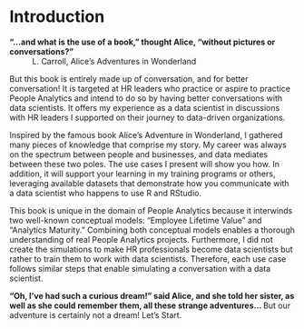 # Introduction


**"…and what is the use of a book," thought Alice, "without pictures or conversations?"** 
~ L. Carroll, Alice's Adventures in Wonderland

But this book is entirely made up of conversation, and for better conversation! It is targeted at HR leaders who practice or aspire to practice People Analytics and intend to do so by having better conversations with data scientists. It offers my experience as a data scientist in discussions with HR leaders I supported on their journey to data-driven organizations.

Inspired by the famous book Alice's Adventure in Wonderland, I gathered many pieces of knowledge that comprise my story. My career was always on the spectrum between people and businesses, and data mediates between these two poles. The use cases I present will show you how. In addition, it will support your learning in my training programs or others, leveraging available datasets that demonstrate how you communicate with a data scientist who happens to use R and RStudio. 

This book is unique in the domain of People Analytics because it interwinds two well-known conceptual models: "Employee Lifetime Value" and "Analytics Maturity." Combining both conceptual models enables a thorough understanding of real People Analytics projects. Furthermore, I did not create the simulations to make HR professionals become data scientists but rather to train them to work with data scientists. Therefore, each use case follows similar steps that enable simulating a conversation with a data scientist. 

**"Oh, I've had such a curious dream!" said Alice, and she told her sister, as well as she could remember them, all these strange adventures… **
But our adventure is certainly not a dream! Let's Start.

